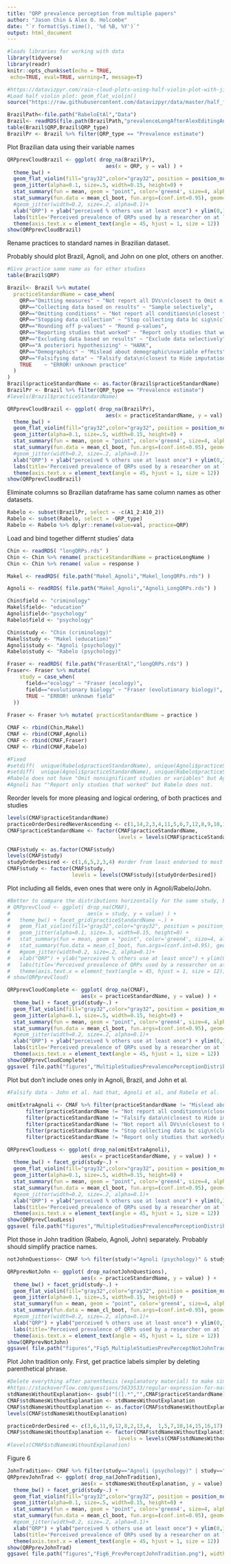 ```yaml
---
title: "QRP prevalence perception from multiple papers"
author: "Jason Chin & Alex O. Holcombe"
date: "`r format(Sys.time(), '%d %B, %Y')`"
output: html_document
---
```


```r
#loads libraries for working with data
library(tidyverse)
library(readr)
knitr::opts_chunk$set(echo = TRUE, 
 echo=TRUE, eval=TRUE, warning=T, message=T)

#https://datavizpyr.com/rain-cloud-plots-using-half-violin-plot-with-jittered-data-points-in-r/
#Load half violin plot: geom_flat_violin()
source("https://raw.githubusercontent.com/datavizpyr/data/master/half_flat_violinplot.R")
```

```r
BrazilPath<-file.path("RabeloEtAl","Data")
Brazil<- readRDS(file.path(BrazilPath,"prevalenceLongAfterAlexEditingAndRunningBrazilCode.rds"))
table(Brazil$QRP,Brazil$QRP_type)
BrazilPr <- Brazil %>% filter(QRP_type == "Prevalence estimate")
```

Plot Brazilian data using their variable names
```r
QRPprevCloudBrazil <- ggplot( drop_na(BrazilPr),
                                aes(x = QRP, y = val) ) + 
  theme_bw() +
  geom_flat_violin(fill="gray32",color="gray32", position = position_nudge(x = .18, y = 0)) +
  geom_jitter(alpha=0.1, size=.5, width=0.15, height=0) +
  stat_summary(fun = mean, geom = "point", color='green4', size=4, alpha=0.82) +
  stat_summary(fun.data = mean_cl_boot, fun.args=(conf.int=0.95), geom="errorbar", size=.9, width=0.1, color='green4', alpha=0.82) +
  #geom_jitter(width=0.2, size=.2, alpha=0.1)+
  xlab("QRP") + ylab("perceived % others use at least once") + ylim(0,100) +
  labs(title='Perceived prevalence of QRPs used by a researcher on at least one occasion') +
  theme(axis.text.x = element_text(angle = 45, hjust = 1, size = 12)) 
show(QRPprevCloudBrazil)
```

Rename practices to standard names in Brazilian dataset.

Probably should plot Brazil, Agnoli, and John on one plot, others on another.

```r
#Give practice same name as for other studies
table(Brazil$QRP)

Brazil<- Brazil %>% mutate(
  practiceStandardName = case_when(
    QRP=="Omitting measures" ~ "Not report all DVs\n(closest to Omit n.s. studies or variables)",
    QRP=="Collecting data based on results" ~ "Sample selectively",
    QRP=="Omitting conditions" ~ "Not report all conditions\n(closest to Omit n.s. studies or variables)",
    QRP=="Stopping data collection" ~ "Stop collecting data bc sig\n(closest to Sample selectively)",
    QRP=="Rounding off p-values" ~ "Round p-values",
    QRP=="Reporting studies that worked" ~ "Report only studies that worked\n(closest to Omit n.s. studies or variables)", #In a paper, selectively reporting studies that “worked”
    QRP=="Excluding data based on results" ~ "Exclude data selectively",
    QRP=="A posteriori hypothesizing" ~ "HARK",
    QRP=="Demographics" ~ "Mislead about demographic\nvariable effects",
    QRP=="Falsifying data" ~ "Falsify data\n(closest to Hide imputation)",
    TRUE    ~ "ERROR! unknown practice"
  )
)
Brazil$practiceStandardName <- as.factor(Brazil$practiceStandardName)
BrazilPr <- Brazil %>% filter(QRP_type == "Prevalence estimate")
#levels(Brazil$practiceStandardName)
```

```r
QRPprevCloudBrazil <- ggplot( drop_na(BrazilPr),
                                aes(x = practiceStandardName, y = val) ) + 
  theme_bw() +
  geom_flat_violin(fill="gray32",color="gray32", position = position_nudge(x = .18, y = 0)) +
  geom_jitter(alpha=0.1, size=.5, width=0.15, height=0) +
  stat_summary(fun = mean, geom = "point", color='green4', size=4, alpha=0.82) +
  stat_summary(fun.data = mean_cl_boot, fun.args=(conf.int=0.95), geom="errorbar", size=.9, width=0.1, color='green4', alpha=0.82) +
  #geom_jitter(width=0.2, size=.2, alpha=0.1)+
  xlab("QRP") + ylab("perceived % others use at least once") + ylim(0,100) +
  labs(title='Perceived prevalence of QRPs used by a researcher on at least one occasion') +
  theme(axis.text.x = element_text(angle = 45, hjust = 1, size = 12)) 
show(QRPprevCloudBrazil)
```

Eliminate columns so Brazilian dataframe has same column names as other datasets.
```r
Rabelo <- subset(BrazilPr, select = -c(A1_2:A10_2))
Rabelo <- subset(Rabelo, select = -QRP_type)
Rabelo <- Rabelo %>% dplyr::rename(value=val, practice=QRP)
```

Load and bind together differnt studies' data

```r
Chin <- readRDS( "longQRPs.rds" )
Chin <- Chin %>% rename( practiceStandardName = practiceLongName )
Chin <- Chin %>% rename( value = response )

Makel <- readRDS( file.path("Makel_Agnoli","Makel_longQRPs.rds") )

Agnoli <- readRDS( file.path("Makel_Agnoli","Agnoli_LongQRPs.rds") )

Chin$field <- "criminology"
Makel$field<- "education"
Agnoli$field<-"psychology"
Rabelo$field <- "psychology"

Chin$study <- "Chin (criminology)"
Makel$study <- "Makel (education)"
Agnoli$study <- "Agnoli (psychology)"
Rabelo$study <- "Rabelo (psychology)"

Fraser <- readRDS( file.path("FraserEtAl","longQRPs.rds") )
Fraser<- Fraser %>% mutate(
    study = case_when(
      field=="ecology" ~ "Fraser (ecology)",
      field=="evolutionary biology" ~ "Fraser (evolutionary biology)",
      TRUE ~ "ERROR! unknown field"
  ))
  
Fraser <- Fraser %>% mutate( practiceStandardName = practice )

CMAF <- rbind(Chin,Makel)
CMAF <- rbind(CMAF,Agnoli)
CMAF <- rbind(CMAF,Fraser)
CMAF <- rbind(CMAF,Rabelo)
```

```r
#Fixed
#setdiff(  unique(Rabelo$practiceStandardName), unique(Agnoli$practiceStandardName) )
#setdiff(  unique(Agnoli$practiceStandardName), unique(Rabelo$practiceStandardName) )
#Rabelo does not have "Omit nonsignificant studies or variables" but Agnoli does.
#Agnoli has ""Report only studies that worked" but Rabelo does not.
```

Reorder levels for more pleasing and logical ordering, of both practices and studies

```r
levels(CMAF$practiceStandardName)
practiceOrderDesiredNeverAscending <- c(1,14,2,3,4,11,5,6,7,12,8,9,10,16,13,15,17) #order from least endorsed to most endorsed
CMAF$practiceStandardName <- factor(CMAF$practiceStandardName,
                                    levels = levels(CMAF$practiceStandardName)[practiceOrderDesiredNeverAscending])

CMAF$study <- as.factor(CMAF$study)
levels(CMAF$study)
studyOrderDesired <- c(1,6,5,2,3,4) #order from least endorsed to most endorsed
CMAF$study <- factor(CMAF$study,
                     levels = levels(CMAF$study)[studyOrderDesired])

```

Plot including all fields, even ones that were only in Agnoli/Rabelo/John.
```r
#Better to compare the distributions horizontally for the same study, but facet labels are too long to fit.
# QRPprevCloud <- ggplot( drop_na(CMAF),
#                         aes(x = study, y = value) ) + 
#   theme_bw() + facet_grid(practiceStandardName ~.) +
#   geom_flat_violin(fill="gray32",color="gray32", position = position_nudge(x = .18, y = 0)) +
#   geom_jitter(alpha=0.1, size=.5, width=0.15, height=0) +
#   stat_summary(fun = mean, geom = "point", color='green4', size=4, alpha=0.82) +
#   stat_summary(fun.data = mean_cl_boot, fun.args=(conf.int=0.95), geom="errorbar", size=.9, width=0.1, color='green4', alpha=0.82) +
#   #geom_jitter(width=0.2, size=.2, alpha=0.1)+
#   xlab("QRP") + ylab("perceived % others use at least once") + ylim(0,100) +
#   labs(title='Perceived prevalence of QRPs used by a researcher on at least one occasion') +
#   theme(axis.text.x = element_text(angle = 45, hjust = 1, size = 12)) 
# show(QRPprevCloud)

QRPprevCloudComplete <- ggplot( drop_na(CMAF),
                        aes(x = practiceStandardName, y = value) ) + 
  theme_bw() + facet_grid(study~.) +
  geom_flat_violin(fill="gray32",color="gray32", position = position_nudge(x = .18, y = 0)) +
  geom_jitter(alpha=0.1, size=.5, width=0.15, height=0) +
  stat_summary(fun = mean, geom = "point", color='green4', size=4, alpha=0.82) +
  stat_summary(fun.data = mean_cl_boot, fun.args=(conf.int=0.95), geom="errorbar", size=.9, width=0.1, color='green4', alpha=0.82) +
  #geom_jitter(width=0.2, size=.2, alpha=0.1)+
  xlab("QRP") + ylab("perceived % others use at least once") + ylim(0,100) +
  labs(title='Perceived prevalence of QRPs used by a researcher on at least one occasion') +
  theme(axis.text.x = element_text(angle = 45, hjust = 1, size = 12)) 
show(QRPprevCloudComplete)
ggsave( file.path("figures","MultipleStudiesPrevalencePerceptionDistributionsComplete.png"), width = 50, height = 30, units = "cm" )
```

Plot but don't include ones only in Agnoli, Brazil, and John et al.

```r
#Falsify data - John et al. had that, Agnoli et al, and Rabelo et al. 
  
omitExtraAgnoli <- CMAF %>% filter(practiceStandardName != "Mislead about demographic\nvariable effects") %>%
      filter(practiceStandardName != "Not report all conditions\n(closest to Omit n.s. studies or variables)") %>%
      filter(practiceStandardName != "Falsify data\n(closest to Hide imputation)") %>%
      filter(practiceStandardName != "Not report all DVs\n(closest to Omit n.s. studies or variables)") %>%
      filter(practiceStandardName != "Stop collecting data bc sig\n(closest to Sample selectively)") %>%
      filter(practiceStandardName != "Report only studies that worked\n(closest to Omit n.s. studies or variables)")  

QRPprevCloudLess <- ggplot( drop_na(omitExtraAgnoli),
                        aes(x = practiceStandardName, y = value) ) + 
  theme_bw() + facet_grid(study~.) +
  geom_flat_violin(fill="gray32",color="gray32", position = position_nudge(x = .18, y = 0)) +
  geom_jitter(alpha=0.1, size=.5, width=0.15, height=0) +
  stat_summary(fun = mean, geom = "point", color='green4', size=4, alpha=0.82) +
  stat_summary(fun.data = mean_cl_boot, fun.args=(conf.int=0.95), geom="errorbar", size=.9, width=0.1, color='green4', alpha=0.82) +
  #geom_jitter(width=0.2, size=.2, alpha=0.1)+
  xlab("QRP") + ylab("perceived % others use at least once") + ylim(0,100) +
  labs(title='Perceived prevalence of QRPs used by a researcher on at least one occasion') +
  theme(axis.text.x = element_text(angle = 45, hjust = 1, size = 12)) 
show(QRPprevCloudLess)
ggsave( file.path("figures","MultipleStudiesPrevalencePerceptionDistributionsLess.png"), width = 50, height = 30, units = "cm" )
```

Plot those in John tradition (Rabelo, Agnoli, John) separately. 
Probably should simplify practice names.

```r
notJohnQuestions<- CMAF %>% filter(study!="Agnoli (psychology)" & study!="Rabelo (psychology)")

QRPprevNotJohn <- ggplot( drop_na(notJohnQuestions),
                        aes(x = practiceStandardName, y = value) ) + 
  theme_bw() + facet_grid(study~.) +
  geom_flat_violin(fill="gray32",color="gray32", position = position_nudge(x = .18, y = 0)) +
  geom_jitter(alpha=0.1, size=.5, width=0.15, height=0) +
  stat_summary(fun = mean, geom = "point", color='green4', size=4, alpha=0.82) +
  stat_summary(fun.data = mean_cl_boot, fun.args=(conf.int=0.95), geom="errorbar", size=.9, width=0.1, color='green4', alpha=0.82) +
  #geom_jitter(width=0.2, size=.2, alpha=0.1)+
  xlab("QRP") + ylab("perceived % others use at least once") + ylim(0,100) +
  labs(title='Perceived prevalence of QRPs used by a researcher on at least one occasion') +
  theme(axis.text.x = element_text(angle = 45, hjust = 1, size = 12)) 
show(QRPprevNotJohn)
ggsave( file.path("figures","Fig5_MultipleStudiesPrevPerceptNotJohnTradition.png"), width = 50, height = 30, units = "cm" )
```

Plot John tradition only. First, get practice labels simpler by deleting parenthetical phrase.
```r

#Delete everything after parenthesis (explanatory material) to make simpler labels option
#https://stackoverflow.com/questions/5633533/regular-expression-for-matching-parentheses
stdNamesWithoutExplanation<- gsub("[(].*","",CMAF$practiceStandardName)
CMAF$stdNamesWithoutExplanation <- stdNamesWithoutExplanation
CMAF$stdNamesWithoutExplanation <- as.factor(CMAF$stdNamesWithoutExplanation) 
levels(CMAF$stdNamesWithoutExplanation)

practiceOrderDesired <- c(3,6,11,9,12,8,2,13,4,  1,5,7,10,14,15,16,17) #try to match other studies sensible order
CMAF$stdNamesWithoutExplanation <- factor(CMAF$stdNamesWithoutExplanation,
                                    levels = levels(CMAF$stdNamesWithoutExplanation)[practiceOrderDesired])
#levels(CMAF$stdNamesWithoutExplanation)
```

Figure 6

```r

JohnTradition<- CMAF %>% filter(study=="Agnoli (psychology)" | study=="Rabelo (psychology)" )
QRPprevJohnTrad <- ggplot( drop_na(JohnTradition),
                        aes(x = stdNamesWithoutExplanation, y = value) ) + 
  theme_bw() + facet_grid(study~.) +
  geom_flat_violin(fill="gray32",color="gray32", position = position_nudge(x = .18, y = 0)) +
  geom_jitter(alpha=0.1, size=.5, width=0.15, height=0) +
  stat_summary(fun = mean, geom = "point", color='green4', size=4, alpha=0.82) +
  stat_summary(fun.data = mean_cl_boot, fun.args=(conf.int=0.95), geom="errorbar", size=.9, width=0.1, color='green4', alpha=0.82) +
  #geom_jitter(width=0.2, size=.2, alpha=0.1)+
  xlab("QRP") + ylab("perceived % others use at least once") + ylim(0,100) +
  labs(title='Perceived prevalence of QRPs used by a researcher on at least one occasion') +
  theme(axis.text.x = element_text(angle = 45, hjust = 1, size = 12)) 
show(QRPprevJohnTrad)
ggsave( file.path("figures","Fig6_PrevPerceptJohnTradition.png"), width = 50, height = 30, units = "cm" )

```
